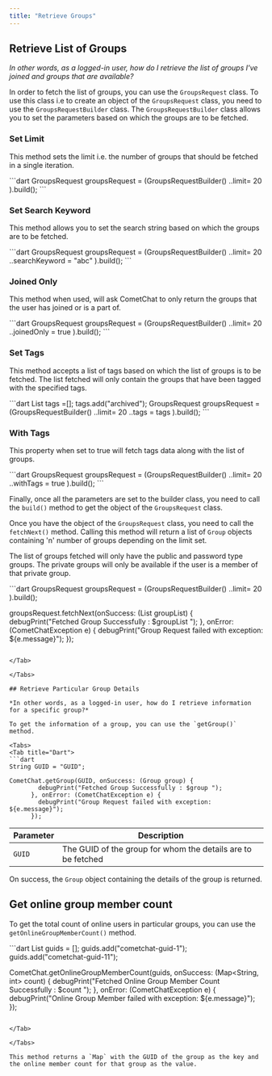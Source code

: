 ```yaml
---
title: "Retrieve Groups"
---
```




## Retrieve List of Groups

*In other words, as a logged-in user, how do I retrieve the list of groups I've joined and groups that are available?*

In order to fetch the list of groups, you can use the `GroupsRequest` class. To use this class i.e to create an object of the `GroupsRequest` class, you need to use the `GroupsRequestBuilder` class. The `GroupsRequestBuilder` class allows you to set the parameters based on which the groups are to be fetched.

### Set Limit

This method sets the limit i.e. the number of groups that should be fetched in a single iteration.

<Tabs>
<Tab title="Dart">
```dart
GroupsRequest groupsRequest =  (GroupsRequestBuilder()
    ..limit= 20
  ).build();
```

</Tab>

</Tabs>

### Set Search Keyword

This method allows you to set the search string based on which the groups are to be fetched.

<Tabs>
<Tab title="Dart">
```dart
GroupsRequest groupsRequest =  (GroupsRequestBuilder()
    ..limit= 20
    ..searchKeyword = "abc"  
  ).build();
```

</Tab>

</Tabs>

### Joined Only

This method when used, will ask CometChat to only return the groups that the user has joined or is a part of.

<Tabs>
<Tab title="Dart">
```dart
GroupsRequest groupsRequest =  (GroupsRequestBuilder()
    ..limit= 20
    ..joinedOnly = true
  ).build();
```

</Tab>

</Tabs>

### Set Tags

This method accepts a list of tags based on which the list of groups is to be fetched. The list fetched will only contain the groups that have been tagged with the specified tags.

<Tabs>
<Tab title="Dart">
```dart
List<String> tags =[];
tags.add("archived");
GroupsRequest groupsRequest =  (GroupsRequestBuilder()
    ..limit= 20
     ..tags = tags
  ).build();
```

</Tab>

</Tabs>

### With Tags

This property when set to true will fetch tags data along with the list of groups.

<Tabs>
<Tab title="Dart">
```dart
GroupsRequest groupsRequest =  (GroupsRequestBuilder()
    ..limit= 20
    ..withTags = true
  ).build();
```

</Tab>

</Tabs>

Finally, once all the parameters are set to the builder class, you need to call the `build()` method to get the object of the `GroupsRequest` class.

Once you have the object of the `GroupsRequest` class, you need to call the `fetchNext()` method. Calling this method will return a list of `Group` objects containing 'n' number of groups depending on the limit set.

The list of groups fetched will only have the public and password type groups. The private groups will only be available if the user is a member of that private group.

<Tabs>
<Tab title="Dart">
```dart
GroupsRequest groupsRequest =  (GroupsRequestBuilder()
    ..limit= 20
  ).build();

groupsRequest.fetchNext(onSuccess: (List<Group> groupList) {
      debugPrint("Fetched Group Successfully : $groupList ");
    }, onError: (CometChatException e) {
      debugPrint("Group Request failed with exception: ${e.message}");
    });
```

</Tab>

</Tabs>

## Retrieve Particular Group Details

*In other words, as a logged-in user, how do I retrieve information for a specific group?*

To get the information of a group, you can use the `getGroup()` method.

<Tabs>
<Tab title="Dart">
```dart
String GUID = "GUID";

CometChat.getGroup(GUID, onSuccess: (Group group) {
        debugPrint("Fetched Group Successfully : $group ");
      }, onError: (CometChatException e) {
        debugPrint("Group Request failed with exception: ${e.message}");
      });
```

</Tab>

</Tabs>

| Parameter | Description                                                  |
| --------- | ------------------------------------------------------------ |
| `GUID`    | The GUID of the group for whom the details are to be fetched |

On success, the `Group` object containing the details of the group is returned.

## Get online group member count

To get the total count of online users in particular groups, you can use the `getOnlineGroupMemberCount()` method.

<Tabs>
<Tab title="Dart">
```dart
List<String> guids =  [];
guids.add("cometchat-guid-1");
guids.add("cometchat-guid-11");

CometChat.getOnlineGroupMemberCount(guids,
          onSuccess: (Map<String, int> count) {
        debugPrint("Fetched Online Group Member Count Successfully : $count ");
      }, onError: (CometChatException e) {
        debugPrint("Online Group Member failed with exception: ${e.message}");
      });
```

</Tab>

</Tabs>

This method returns a `Map` with the GUID of the group as the key and the online member count for that group as the value.
